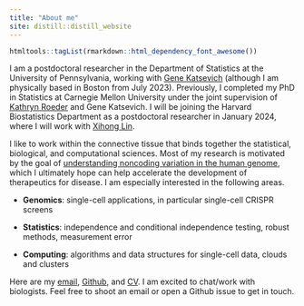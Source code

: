 ```yaml
---
title: "About me"
site: distill::distill_website
---
```


```r
htmltools::tagList(rmarkdown::html_dependency_font_awesome())
```

I am a postdoctoral researcher in the Department of Statistics at the University of Pennsylvania, working with [Gene Katsevich](https://ekatsevi.github.io) (although I am physically based in Boston from July 2023). Previously, I completed my PhD in Statistics at Carnegie Mellon University under the joint supervision of [Kathryn Roeder](http://www.stat.cmu.edu/~roeder/) and Gene Katsevich. I will be joining the Harvard Biostatistics Department as a postdoctoral researcher in January 2024, where I will work with [Xihong Lin](https://content.sph.harvard.edu/xlin/index.html).

I like to work within the connective tissue that binds together the statistical, biological, and computational sciences. Most of my research is motivated by the goal of [understanding noncoding variation in the human genome](https://arxiv.org/pdf/2307.13708.pdf), which I ultimately hope can help accelerate the development of therapeutics for disease. I am especially interested in the following areas.

-   **Genomics**: single-cell applications, in particular single-cell CRISPR screens

-   **Statistics**: independence and conditional independence testing, robust methods, measurement error

-   **Computing**: algorithms and data structures for single-cell data, clouds and clusters

Here are my [email](email.html), [Github](https://github.com/Timothy-Barry), and [CV](ResumeCv/timsResume.pdf). I am excited to chat/work with biologists. Feel free to shoot an email or open a Github issue to get in touch.
